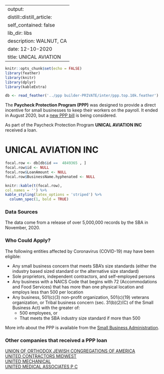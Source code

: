 
---
output:
  distill::distill_article:
    self_contained: false
    lib_dir: libs
description: WALNUT, CA 
date: 12-10-2020
title: UNICAL AVIATION 
---




```r
knitr::opts_chunk$set(echo = FALSE)
library(feather)
library(knitr)
library(dplyr)
library(kableExtra)

db <- read_feather('../ppp builder-PRIVATE/inter/ppp.top.10k.feather')

```



The **Paycheck Protection Program (PPP)** was designed to provide a direct incentive for small businesses to keep their workers on the payroll. It ended in August 2020, but a [new PPP bill](https://thehill.com/policy/finance/529092-bipartisan-support-for-new-ppp-loans-gains-momentum-in-congress) is being considered.

As part of the Paycheck Protection Program **UNICAL AVIATION INC** received a loan.


# UNICAL AVIATION INC 

```r
focal.row <- db[db$id ==  4849365 , ]
focal.row$id <- NULL
focal.row$LoanAmount <- NULL
focal.row$BusinessName.hyphenated <- NULL

knitr::kable(t(focal.row), 
col.names = '') %>%
kable_styling(latex_options = 'striped') %>%
  column_spec(1, bold = TRUE)


```

### Data Sources

The data come from a release of over 5,000,000 records by the SBA in November, 2020.


### Who Could Apply?

The following entities affected by Coronavirus (COVID-19) may have been eligible:

+ Any small business concern that meets SBA’s size standards (either the industry based sized standard or the alternative size standard)
+ Sole proprietors, independent contractors, and self-employed persons
+ Any business with a NAICS Code that begins with 72 (Accommodations and Food Services) that has more than one physical location and employs less than 500 per location
+ Any business, 501(c)(3) non-profit organization, 501(c)(19) veterans organization, or Tribal business concern (sec. 31(b)(2)(C) of the Small Business Act) with the greater of:
  + 500 employees, or 
  + That meets the SBA industry size standard if more than 500


More info about the PPP is available from the [Small Business Administration](https://www.sba.gov/funding-programs/loans/coronavirus-relief-options/paycheck-protection-program).

 
### Other companies that received a PPP loan 
   
 [UNION OF ORTHODOX JEWISH CONGREGATIONS OF AMERICA](/Paycheck-Protection-Program/4851185-UNION-OF-ORTHODOX-JEWISH-CONGREGATIONS-OF-AMERICA) <br> [UNITED CONTRACTORS MIDWEST](/Paycheck-Protection-Program/4854970-UNITED-CONTRACTORS-MIDWEST) <br> [UNITED MECHANICAL](/Paycheck-Protection-Program/4856538-UNITED-MECHANICAL) <br> [UNITED MEDICAL ASSOCIATES P C](/Paycheck-Protection-Program/4856564-UNITED-MEDICAL-ASSOCIATES-P-C) <br>